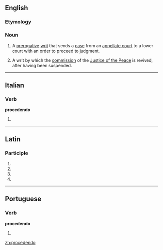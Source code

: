 ==English==

===Etymology===
{{etyl|la|en}} {{lena}}

===Noun===
{{en-noun}}
{{wikipedia}}

# {{context|legal|lang=en}} A [[prerogative]] [[writ]] that sends a [[case]] from an [[appellate court]] to a lower court with an order to proceed to judgment.
# {{context|legal|lang=en}} A writ by which the [[commission]] of the [[Justice of the Peace]] is revived, after having been suspended.
#: {{rfquotek|Tomlins}}
#: {{rfquotek|Burrill}}

----

==Italian==

===Verb===
'''procedendo'''

# {{gerund of|procedere|lang=it}}

----

==Latin==

===Participle===
{{la-part-form|prōcēdendō}}

# {{inflection of|prōcēdendus||dat|m|s|lang=la}}
# {{inflection of|prōcēdendus||dat|n|s|lang=la}}
# {{inflection of|prōcēdendus||abl|m|s|lang=la}}
# {{inflection of|prōcēdendus||abl|n|s|lang=la}}

----

==Portuguese==

===Verb===
'''procedendo'''

# {{gerund of|proceder|lang=pt}}

[[zh:procedendo]]